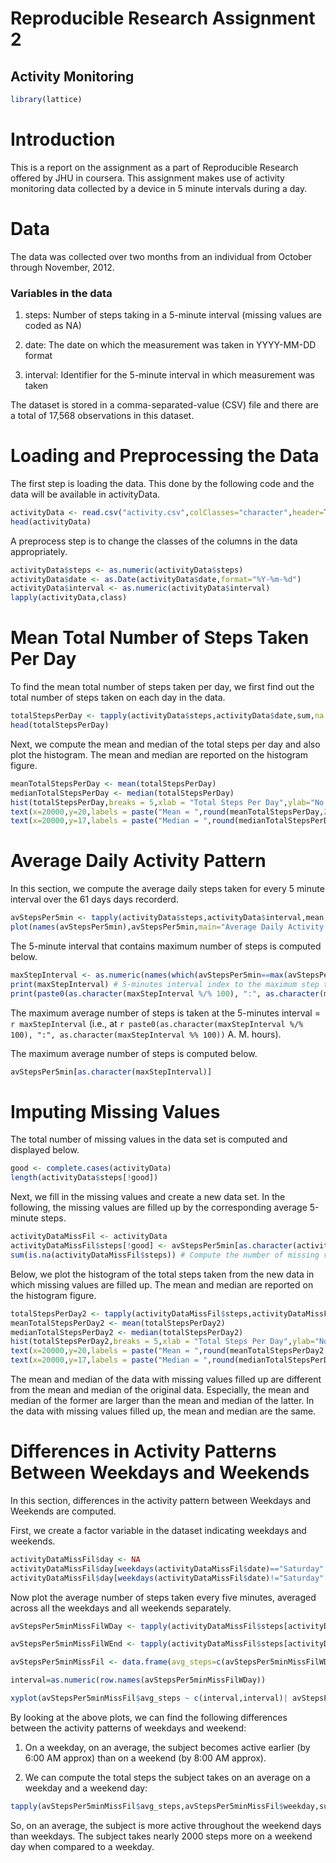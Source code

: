 Reproducible Research Assignment 2
==================================
Activity Monitoring
-------------------

```r
library(lattice)
```

# Introduction
This is a report on the assignment as a part of Reproducible Research offered by JHU in coursera. This assignment makes use of activity monitoring data collected by a device in 5 minute intervals during a day. 

# Data
The data was collected over two months from an individual from October through November, 2012.

### Variables in the data

1. steps: Number of steps taking in a 5-minute interval (missing values are coded as NA)

2. date: The date on which the measurement was taken in YYYY-MM-DD format

3. interval: Identifier for the 5-minute interval in which measurement was taken

The dataset is stored in a comma-separated-value (CSV) file and there are a total of 17,568 observations in this dataset.

# Loading and Preprocessing the Data
The first step is loading the data. This done by the following code and the data will be available in activityData.
```r
activityData <- read.csv("activity.csv",colClasses="character",header=TRUE)
head(activityData)
```
A preprocess step is to change the classes of the columns in the data appropriately.
```r
activityData$steps <- as.numeric(activityData$steps)
activityData$date <- as.Date(activityData$date,format="%Y-%m-%d")
activityData$interval <- as.numeric(activityData$interval)
lapply(activityData,class)
```
# Mean Total Number of Steps Taken Per Day
To find the mean total number of steps taken per day, we first find out the total number of steps taken on each day in the data.
```r
totalStepsPerDay <- tapply(activityData$steps,activityData$date,sum,na.rm=TRUE)
head(totalStepsPerDay)
```

Next, we compute the mean and median of the total steps per day and also plot the histogram.
The mean and median are reported on the histogram figure.
```r
meanTotalStepsPerDay <- mean(totalStepsPerDay)
medianTotalStepsPerDay <- median(totalStepsPerDay)
hist(totalStepsPerDay,breaks = 5,xlab = "Total Steps Per Day",ylab="No. of Days",main = "Histogram of Total Steps Per Day")
text(x=20000,y=20,labels = paste("Mean = ",round(meanTotalStepsPerDay,2)),col = "red")
text(x=20000,y=17,labels = paste("Median = ",round(medianTotalStepsPerDay,2)),col="red")
```

# Average Daily Activity Pattern
In this section, we compute the average daily steps taken for every 5 minute interval over the 61 days days recorderd.

```r
avStepsPer5min <- tapply(activityData$steps,activityData$interval,mean,na.rm=TRUE)
plot(names(avStepsPer5min),avStepsPer5min,main="Average Daily Activity Pattern",xlab="Interval",ylab="No. of Steps Averaged over 61 Days",type="l")
```

The 5-minute interval that contains maximum number of steps is computed below.
```r
maxStepInterval <- as.numeric(names(which(avStepsPer5min==max(avStepsPer5min))))
print(maxStepInterval) # 5-minutes interval index to the maximum step time
print(paste0(as.character(maxStepInterval %/% 100), ":", as.character(maxStepInterval%%100))) # Time in hours when maximum steps was recorded
```
The maximum average number of steps is taken at the 5-minutes interval = `r maxStepInterval`  (i.e.,  at `r paste0(as.character(maxStepInterval %/% 100), ":", as.character(maxStepInterval %% 100))` A. M. hours).

The maximum average number of steps is computed below.

```r
avStepsPer5min[as.character(maxStepInterval)]
```

# Imputing Missing Values
The total number of missing values in the data set is computed and displayed below.
```r
good <- complete.cases(activityData)
length(activityData$steps[!good])
```
Next, we fill in the missing values and create a new data set. In the following, the missing values are filled up by the corresponding average 5-minute steps.
```r
activityDataMissFil <- activityData
activityDataMissFil$steps[!good] <- avStepsPer5min[as.character(activityData$interval[!good])]
sum(is.na(activityDataMissFil$steps)) # Compute the number of missing values in the new data
```
Below, we plot the histogram of the total steps taken from the new data in which missing values are filled up. The mean and median are reported on the histogram figure.
```r
totalStepsPerDay2 <- tapply(activityDataMissFil$steps,activityDataMissFil$date,sum)
meanTotalStepsPerDay2 <- mean(totalStepsPerDay2)
medianTotalStepsPerDay2 <- median(totalStepsPerDay2)
hist(totalStepsPerDay2,breaks = 5,xlab = "Total Steps Per Day",ylab="No. of Days",main = "Histogram of Total Steps Per Day (Missing Values Filled Up)")
text(x=20000,y=20,labels = paste("Mean = ",round(meanTotalStepsPerDay2,2)),col = "red")
text(x=20000,y=17,labels = paste("Median = ",round(medianTotalStepsPerDay2,2)),col="red")
```

The mean and median of the data with missing values filled up are different from the mean and median of the original data. Especially, the mean and median of the former are larger than the mean and median of the latter. In the data with missing values filled up, the mean and median are the same.

# Differences in Activity Patterns Between Weekdays and Weekends
In this section, differences in the activity pattern between Weekdays and Weekends are computed.

First, we create a factor variable in the dataset indicating weekdays and weekends.
```r
activityDataMissFil$day <- NA
activityDataMissFil$day[weekdays(activityDataMissFil$date)=="Saturday" | weekdays(activityDataMissFil$date)=="Sunday"] = "weekend"
activityDataMissFil$day[weekdays(activityDataMissFil$date)!="Saturday" & weekdays(activityDataMissFil$date)!="Sunday"] = "weekday"
```

Now plot the average number of steps taken every five minutes, averaged across all the weekdays and all weekends separately.

```r
avStepsPer5minMissFilWDay <- tapply(activityDataMissFil$steps[activityDataMissFil$day=="weekday"],activityDataMissFil$interval[activityDataMissFil$day=="weekday"],mean)

avStepsPer5minMissFilWEnd <- tapply(activityDataMissFil$steps[activityDataMissFil$day=="weekend"],activityDataMissFil$interval[activityDataMissFil$day=="weekend"],mean)

avStepsPer5minMissFil <- data.frame(avg_steps=c(avStepsPer5minMissFilWDay,avStepsPer5minMissFilWEnd), weekday=factor(c(rep("weekday",length(avStepsPer5minMissFilWDay)),rep("weekend",length(avStepsPer5minMissFilWEnd)))))

interval=as.numeric(row.names(avStepsPer5minMissFilWDay))

xyplot(avStepsPer5minMissFil$avg_steps ~ c(interval,interval)| avStepsPer5minMissFil$weekday ,layout = c(1,2),type="l",xlab="Interval",ylab="Average no. of Steps",main="Average Daily Activity Pattern (Weekdays v/s Weekend Days)")
```

By looking at the above plots, we can find the following differences between the activity patterns of weekdays and weekend:

1. On a weekday, on an average, the subject becomes active earlier (by 6:00 AM approx) than on a weekend (by 8:00 AM approx).

2. We can compute the total steps the subject takes on an average on a weekday and a weekend day:

```r
tapply(avStepsPer5minMissFil$avg_steps,avStepsPer5minMissFil$weekday,sum)
```
So, on an average, the subject is more active throughout the weekend days than weekdays. The subject takes nearly 2000 steps more on a weekend day when compared to a weekday.

